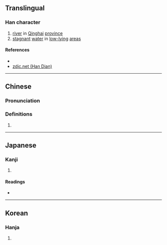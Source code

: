 {{character info/new}}
{{also|況}}
==Translingual==

===Han character===
{{Han char|rn=85|rad=水|as=09|sn=12|four=36114|canj=EHAG|ids=⿰氵皇}}

# [[river]] in [[Qinghai]] [[province]]
# [[stagnant]] [[water]] in [[low-lying]] [[area]]s

====References====
* {{Han ref|kx=0637.210|dkj=17850|dj=1044.160|hdz=31681.040|uh=6E5F|ud=28255|bh=B547|bd=46407}}
* [http://www.zdic.net/z/1d/js/6E5F.htm zdic.net (Han Dian)]

----

==Chinese==
{{zh-forms}}

===Pronunciation===
{{zh-pron
|m=huáng,kuàng
|c=wong4
|mc=y
|oc=y
|ma=
|cat=pn,n
}}

===Definitions===
{{zh-hanzi}}

# {{rfdef|lang=zh}}

----

==Japanese==

===Kanji===
{{ja-kanji|grade=|rs=水09}}

# {{defn|lang=ja|sort=水09}}

====Readings====
* {{ja-readings|on=[[こう]] (kō), [[きょう]] (kyō)|kun=[[ほり]] (hori), [[くぼち]] (kubochi)}}

----

==Korean==

===Hanja===
{{ko-hanja|hangeul=황|eumhun=|rv=hwang|mr=hwang|y=hwang}}

# {{defn|lang=ko|sort=水09}}